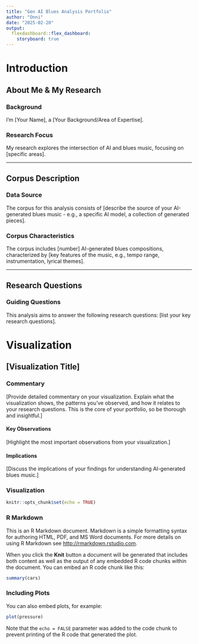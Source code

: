 ```yaml
---
title: "Gen AI Blues Analysis Portfolio"
author: "Onni"
date: "2025-02-20"
output: 
  flexdashboard::flex_dashboard:
    storyboard: true
---
```

# Introduction

## About Me & My Research

### Background

I'm [Your Name], a [Your Background/Area of Expertise].

### Research Focus

My research explores the intersection of AI and blues music, focusing on [specific areas].

***

## Corpus Description

### Data Source

The corpus for this analysis consists of [describe the source of your AI-generated blues music - e.g., a specific AI model, a collection of generated pieces].

### Corpus Characteristics

The corpus includes [number] AI-generated blues compositions, characterized by [key features of the music, e.g., tempo range, instrumentation, lyrical themes].

***

## Research Questions

### Guiding Questions

This analysis aims to answer the following research questions: [list your key research questions].


# Visualization

## [Visualization Title]

### Commentary

[Provide detailed commentary on your visualization. Explain what the visualization shows, the patterns you've observed, and how it relates to your research questions.  This is the core of your portfolio, so be thorough and insightful.]

#### Key Observations

[Highlight the most important observations from your visualization.]

#### Implications

[Discuss the implications of your findings for understanding AI-generated blues music.]

### Visualization
```r
knitr::opts_chunk$set(echo = TRUE)
```

### R Markdown

This is an R Markdown document. Markdown is a simple formatting syntax for authoring HTML, PDF, and MS Word documents. For more details on using R Markdown see <http://rmarkdown.rstudio.com>.

When you click the **Knit** button a document will be generated that includes both content as well as the output of any embedded R code chunks within the document. You can embed an R code chunk like this:

```r
summary(cars)
```

### Including Plots

You can also embed plots, for example:

```r
plot(pressure)
```

Note that the `echo = FALSE` parameter was added to the code chunk to prevent printing of the R code that generated the plot.
